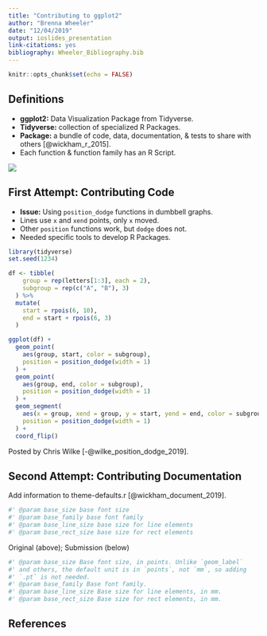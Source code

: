```yaml
---
title: "Contributing to ggplot2"
author: "Brenna Wheeler"
date: "12/04/2019"
output: ioslides_presentation
link-citations: yes
bibliography: Wheeler_Bibliography.bib
---
```


```r
knitr::opts_chunk$set(echo = FALSE)
```

## Definitions

- **ggplot2:** Data Visualization Package from Tidyverse.
- **Tidyverse:** collection of specialized R Packages.
- **Package:** a bundle of code, data, documentation, & tests to share with others [@wickham_r_2015].
- Each function & function family has an R Script.

![](ScriptFamily.jpg)

## First Attempt: Contributing Code

<div class = "columns-2">

- **Issue:** Using `position_dodge` functions in dumbbell graphs.
- Lines use `x` and `xend` points, only `x` moved.
- Other `position` functions work, but `dodge` does not.
- Needed specific tools to develop R Packages.

```r
library(tidyverse)
set.seed(1234)

df <- tibble(
    group = rep(letters[1:3], each = 2),
    subgroup = rep(c("A", "B"), 3)
  ) %>%
  mutate(
    start = rpois(6, 10),
    end = start + rpois(6, 3)
  )

ggplot(df) +
  geom_point(
    aes(group, start, color = subgroup),
    position = position_dodge(width = 1)
  ) +
  geom_point(
    aes(group, end, color = subgroup),
    position = position_dodge(width = 1)
  ) +
  geom_segment(
    aes(x = group, xend = group, y = start, yend = end, color = subgroup),
    position = position_dodge(width = 1)
  ) +
  coord_flip()
```
Posted by Chris Wilke [-@wilke_position_dodge_2019].

</div>

## Second Attempt: Contributing Documentation

Add information to theme-defaults.r [@wickham_document_2019].

```r
#' @param base_size base font size
#' @param base_family base font family
#' @param base_line_size base size for line elements
#' @param base_rect_size base size for rect elements
```
Original (above); Submission (below)
```r
#' @param base_size Base font size, in points. Unlike `geom_label` 
#' and others, the default unit is in `points`, not `mm`, so adding 
#' `.pt` is not needed.
#' @param base_family Base font family.
#' @param base_line_size Base size for line elements, in mm.
#' @param base_rect_size Base size for rect elements, in mm.
```

## References


